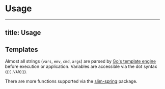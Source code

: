 # Usage

---
title: Usage
---

## Templates

Almost all strings (`vars`, `env`, `cmd`, `args`) are parsed by [Go's template engine](https://golang.org/pkg/text/template/) before execution or application. Variables are accessible via the dot syntax (`{{.VAR}}`).

There are more functions supported via the [slim-spring](https://go-task.github.io/slim-sprig/) package.